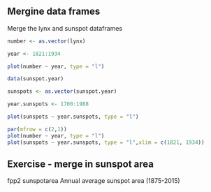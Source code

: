 ## Mergine data frames

Merge the lynx and sunspot dataframes






```r
number <- as.vector(lynx)
```


```r
year <- 1821:1934
```


```r
plot(number ~ year, type = "l")
```


```r
data(sunspot.year)
```

```r
sunspots <- as.vector(sunspot.year)
```


```r
year.sunspots <- 1700:1988
```


```r
plot(sunspots ~ year.sunspots, type = "l")
```


```r
par(mfrow = c(2,1))
plot(number ~ year, type = "l")
plot(sunspots ~ year.sunspots, type = "l",xlim = c(1821, 1934))
```



## Exercise - merge in sunspot area

fpp2	sunspotarea	Annual average sunspot area (1875-2015)
